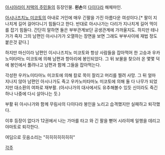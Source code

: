 [[아시아라이 저택의 주민들]]의 등장인물. '''왼손'''의 [[다이다라]] 해체마인.

[[아시나즈치노 미코토]]의 아내로 거인에 매우 긴팔을 가진 아름다운 여성이다.[* 팔이 지나치게 길어 걸어다니기 힘들다고 한다. 반대로 아시나가는 다리가 지나치게 길어 먹이를 잡기 힘들다. 간단히 말하면 둘은 부부관계보단 공생관계에 가까울지도. 하지만 테나가가 죽자 그의 남편인 아시나가가 오열하는 장면을 보면 그래도 부부사이에 재법 정도 붙은것 같다.]

하지만 마신이라 남편인 이시나즈치노 미코토와 항상 사람들을 잡아먹어 한 고승과 우카노미타마노 미코토에 의해 남편과 항아리에 봉인되었다. 그 뒤 보물을 찾으러 온 몇몇 덕에 봉인에서 풀려나고 남편과 함께 그들을 잡아먹는다.

각성한 우카노미타마노 미코토에 의해 칼로 목이 잘리고 머리를 찔려 사망. 그 뒤 얼마 지나지 않아 남편인 아시나가도 죽고 우카노미타마노 미코토에 의해 둘 다 나무가 되었지만 대소환의 여파로 재부활. (아시나가의 대사에서도 유추해볼수 있듯 신이라도 죽긴하나 나중에 다시 살아나는 듯.)

부활 뒤 아시나가와 함께 무림사의 다이다라 봉인을 노리고 습격했지만 실패하고 퇴각했다.

이후 등장이 없다가 12권에서 나는 가마를 타고 와 긴 팔을 뻗어 시라히메 일행을 데리고 야마토로 퇴각한다.

여딤으로 웃음소리는 "히히히히히히히"

[[각주]]
